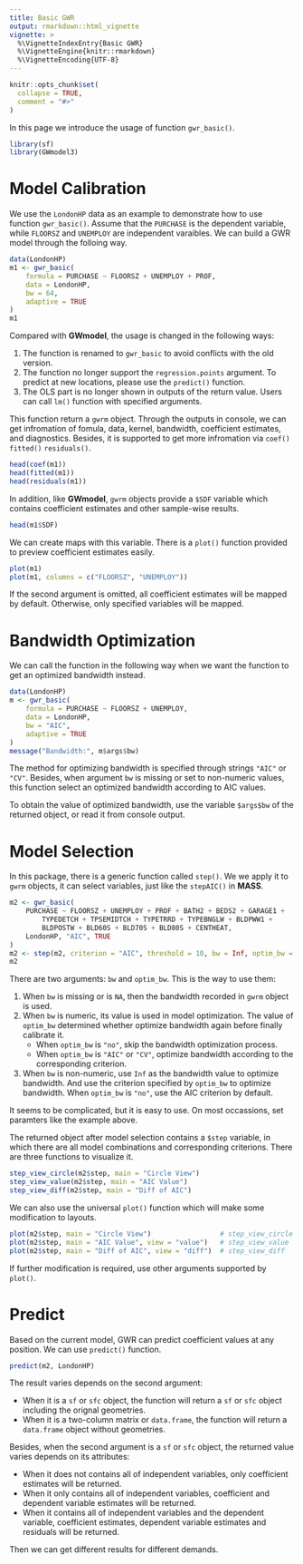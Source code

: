 ```yaml
---
title: Basic GWR
output: rmarkdown::html_vignette
vignette: >
  %\VignetteIndexEntry{Basic GWR}
  %\VignetteEngine{knitr::rmarkdown}
  %\VignetteEncoding{UTF-8}
---
```


```r
knitr::opts_chunk$set(
  collapse = TRUE,
  comment = "#>"
)
```

In this page we introduce the usage of function `gwr_basic()`.

```r
library(sf)
library(GWmodel3)
```

# Model Calibration

We use the `LondonHP` data as an example to demonstrate how to use function `gwr_basic()`.
Assume that the `PURCHASE` is the dependent variable, while `FLOORSZ` and `UNEMPLOY` are independent varaibles.
We can build a GWR model through the folloing way.

```r
data(LondonHP)
m1 <- gwr_basic(
    formula = PURCHASE ~ FLOORSZ + UNEMPLOY + PROF,
    data = LondonHP,
    bw = 64,
    adaptive = TRUE
)
m1
```

Compared with **GWmodel**, the usage is changed in the following ways:

1. The function is renamed to `gwr_basic` to avoid conflicts with the old version.
2. The function no longer support the `regression.points` argument. To predict at new locations, please use the `predict()` function.
3. The OLS part is no longer shown in outputs of the return value. Users can call `lm()` function with specified arguments.

This function return a `gwrm` object.
Through the outputs in console, we can get infromation of fomula, data, kernel, bandwidth, coefficient estimates, and diagnostics.
Besides, it is supported to get more infromation via `coef()` `fitted()` `residuals()`.

```r
head(coef(m1))
head(fitted(m1))
head(residuals(m1))
```

In addition, like **GWmodel**, `gwrm` objects provide a `$SDF` variable which contains coefficient estimates and other sample-wise results.

```r
head(m1$SDF)
```

We can create maps with this variable. There is a `plot()` function provided to preview coefficient estimates easily.

```r
plot(m1)
plot(m1, columns = c("FLOORSZ", "UNEMPLOY"))
```

If the second argument is omitted, all coefficient estimates will be mapped by default.
Otherwise, only specified variables will be mapped.

# Bandwidth Optimization

We can call the function in the following way when we want the function to get an optimized bandwidth instead.

```r
data(LondonHP)
m <- gwr_basic(
    formula = PURCHASE ~ FLOORSZ + UNEMPLOY,
    data = LondonHP,
    bw = "AIC",
    adaptive = TRUE
)
message("Bandwidth:", m$args$bw)
```

The method for optimizing bandwidth is specified through strings `"AIC"` or `"CV"`.
Besides, when argument `bw` is missing or set to non-numeric values, this function select an optimized bandwidth according to AIC values.

To obtain the value of optimized bandwidth, use the variable `$args$bw` of the returned object,
or read it from console output.

# Model Selection

In this package, there is a generic function called `step()`.
We we apply it to `gwrm` objects, it can select variables, just like the `stepAIC()` in **MASS**.

```r
m2 <- gwr_basic(
    PURCHASE ~ FLOORSZ + UNEMPLOY + PROF + BATH2 + BEDS2 + GARAGE1 +
        TYPEDETCH + TPSEMIDTCH + TYPETRRD + TYPEBNGLW + BLDPWW1 +
        BLDPOSTW + BLD60S + BLD70S + BLD80S + CENTHEAT,
    LondonHP, "AIC", TRUE
)
m2 <- step(m2, criterion = "AIC", threshold = 10, bw = Inf, optim_bw = "AIC")
m2
```

There are two arguments: `bw` and `optim_bw`. This is the way to use them:

1.  When `bw` is missing or is `NA`, then the bandwidth recorded in `gwrm` object is used.
2.  When `bw` is numeric, its value is used in model optimization.
    The value of `optim_bw` determined whether optimize bandwidth again before finally calibrate it.
    - When `optim_bw` is `"no"`, skip the bandwidth optimization process.
    - When `optim_bw` is `"AIC"` or `"CV"`, optimize bandwidth according to the corresponding criterion.
3.  When `bw` is non-numeric, use `Inf` as the bandwidth value to optimize bandwidth.
    And use the criterion specified by `optim_bw` to optimize bandwidth.
    When `optim_bw` is `"no"`, use the AIC criterion by default.

It seems to be complicated, but it is easy to use.
On most occassions, set paramters like the example above.

The returned object after model selection contains a `$step` variable,
in which there are all model combinations and corresponding criterions.
There are three functions to visualize it.

```r
step_view_circle(m2$step, main = "Circle View")
step_view_value(m2$step, main = "AIC Value")
step_view_diff(m2$step, main = "Diff of AIC")
```

We can also use the universal `plot()` function which will make some modification to layouts.

```r
plot(m2$step, main = "Circle View")                 # step_view_circle
plot(m2$step, main = "AIC Value", view = "value")   # step_view_value
plot(m2$step, main = "Diff of AIC", view = "diff")  # step_view_diff
```

If further modification is required, use other arguments supported by `plot()`.

# Predict

Based on the current model, GWR can predict coefficient values at any position.
We can use `predict()` function.

```r
predict(m2, LondonHP)
```

The result varies depends on the second argument:

- When it is a `sf` or `sfc` object, the function will return a `sf` or `sfc` object including the orignal geometries.
- When it is a two-column matrix or `data.frame`, the function will return a `data.frame` object without geometries.

Besides, when the second argument is a `sf` or `sfc` object, the returned value varies depends on its attributes:

- When it does not contains all of independent variables, only coefficient estimates will be returned.
- When it only contains all of independent variables, coefficient and dependent variable estimates will be returned.
- When it contains all of independent variables and the dependent variable, coefficient estimates, dependent variable estimates and residuals will be returned.

Then we can get different results for different demands.
